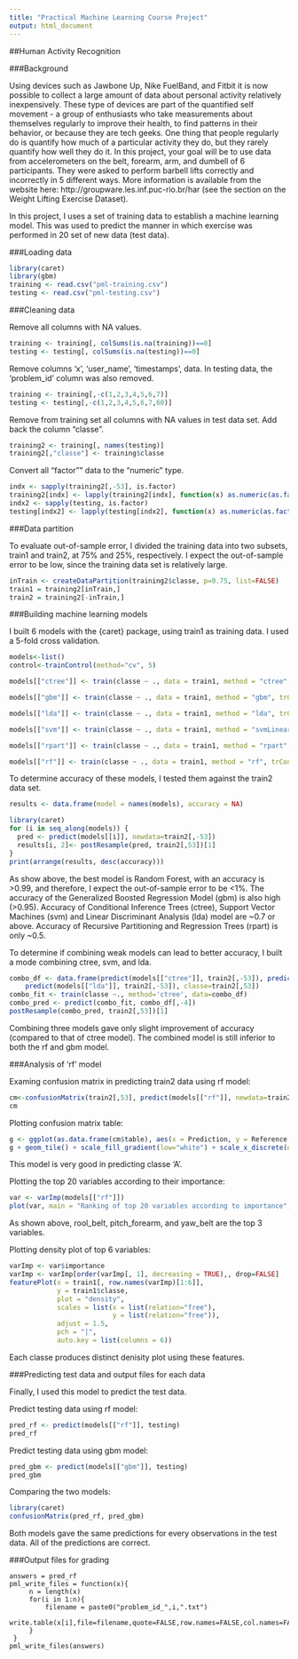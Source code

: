 ```yaml
---
title: "Practical Machine Learning Course Project"
output: html_document
---
```

##Human Activity Recognition

###Background

Using devices such as Jawbone Up, Nike FuelBand, and Fitbit it is now possible to collect a large amount of data about personal activity relatively inexpensively. These type of devices are part of the quantified self movement - a group of enthusiasts who take measurements about themselves regularly to improve their health, to find patterns in their behavior, or because they are tech geeks. One thing that people regularly do is quantify how much of a particular activity they do, but they rarely quantify how well they do it. In this project, your goal will be to use data from accelerometers on the belt, forearm, arm, and dumbell of 6 participants. They were asked to perform barbell lifts correctly and incorrectly in 5 different ways. More information is available from the website here: http://groupware.les.inf.puc-rio.br/har (see the section on the Weight Lifting Exercise Dataset). 

In this project, I uses a set of training data to establish a machine learning model. This was used to predict the manner in which exercise was performed in 20 set of new data (test data).

###Loading data 

```r
library(caret)
library(gbm)
training <- read.csv("pml-training.csv")
testing <- read.csv("pml-testing.csv")
```

###Cleaning data

Remove all columns with NA values.
```r
training <- training[, colSums(is.na(training))==0]
testing <- testing[, colSums(is.na(testing))==0]
```

Remove columns 'x', 'user_name', 'timestamps', data. In testing data, the 'problem_id' column was also removed.

```r
training <- training[,-c(1,2,3,4,5,6,7)]
testing <- testing[,-c(1,2,3,4,5,6,7,60)]
```

Remove from training set all columns with NA values in test data set. Add back the column "classe".

```r
training2 <- training[, names(testing)]
training2[,"classe"] <- training$classe
```

Convert all "factor"" data to the "numeric" type.

```r
indx <- sapply(training2[,-53], is.factor)
training2[indx] <- lapply(training2[indx], function(x) as.numeric(as.factor(x)))
indx2 <- sapply(testing, is.factor)
testing[indx2] <- lapply(testing[indx2], function(x) as.numeric(as.factor(x)))
```

###Data partition

To evaluate out-of-sample error, I divided the training data into two subsets, train1 and train2, at 75% and 25%, respectively. I expect the out-of-sample error to be low, since the training data set is relatively large.

```r
inTrain <- createDataPartition(training2$classe, p=0.75, list=FALSE)
train1 = training2[inTrain,]
train2 = training2[-inTrain,]
```

###Building machine learning models

I built 6 models with the {caret} package, using train1 as training data. I used a 5-fold cross validation.


```r
models<-list()
control<-trainControl(method="cv", 5)
```

```r
models[["ctree"]] <- train(classe ~ ., data = train1, method = "ctree", trControl = control)
```

```r
models[["gbm"]] <- train(classe ~ ., data = train1, method = "gbm", trControl = control, verbose=FALSE)
```

```r
models[["lda"]] <- train(classe ~ ., data = train1, method = "lda", trControl = control)
```

```r
models[["svm"]] <- train(classe ~ ., data = train1, method = "svmLinear", trControl = control)
```

```r
models[["rpart"]] <- train(classe ~ ., data = train1, method = "rpart", trControl = control)
```

```r
models[["rf"]] <- train(classe ~ ., data = train1, method = "rf", trControl = control)
```

To determine accuracy of these models, I tested them against the train2 data set.

```r
results <- data.frame(model = names(models), accuracy = NA)
```

```r
library(caret)
for (i in seq_along(models)) {
  pred <- predict(models[[i]], newdata=train2[,-53]) 
  results[i, 2]<- postResample(pred, train2[,53])[1] 
}
print(arrange(results, desc(accuracy))) 
```

As show above, the best model is Random Forest, with an accuracy is >0.99, and therefore, I expect the out-of-sample error to be <1%. The accuracy of the Generalized Boosted Regression Model (gbm) is also high (>0.95). Accuracy of Conditional Inference Trees (ctree), Support Vector Machines (svm) and Linear Discriminant Analysis (lda) model are ~0.7 or above. Accuracy of Recursive Partitioning and Regression Trees (rpart) is only ~0.5.

To determine if combining weak models can lead to better accuracy, I built a mode combining ctree, svm, and lda.

```r
combo_df <- data.frame(predict(models[["ctree"]], train2[,-53]), predict(models[["svm"]], train2[,-53]), 
	predict(models[["lda"]], train2[,-53]), classe=train2[,53])
combo_fit <- train(classe ~., method='ctree', data=combo_df)
combo_pred <- predict(combo_fit, combo_df[,-4])
postResample(combo_pred, train2[,53])[1] 
```

Combining three models gave only slight improvement of accuracy (compared to that of ctree model). The combined model is still inferior to both the rf and gbm model.

###Analysis of 'rf' model

Examing confusion matrix in predicting train2 data using rf model:

```r
cm<-confusionMatrix(train2[,53], predict(models[["rf"]], newdata=train2[,-53]))
cm
```

Plotting confusion matrix table:

```r
g <- ggplot(as.data.frame(cm$table), aes(x = Prediction, y = Reference, fill = Freq))
g + geom_tile() + scale_fill_gradient(low="white") + scale_x_discrete(name="Actual Classe")  + scale_y_discrete(name="Predicted Classe") + labs(title = "Confusion Matrix Graph", fill="Frequency")

```

This model is very good in predicting classe 'A'.

Plotting the top 20 variables according to their importance:

```r
var <- varImp(models[["rf"]])
plot(var, main = "Ranking of top 20 variables according to importance", top = 20)
```

As shown above, rool_belt, pitch_forearm, and yaw_belt are the top 3 variables.

Plotting density plot of top 6 variables:

```r
varImp <- var$importance
varImp <- varImp[order(varImp[, 1], decreasing = TRUE),, drop=FALSE]
featurePlot(x = train1[, row.names(varImp)[1:6]],
            y = train1$classe,
            plot = "density",
            scales = list(x = list(relation="free"),
                          y = list(relation="free")),
            adjust = 1.5,
            pch = "|",
            auto.key = list(columns = 6))
```

Each classe produces distinct denisity plot using these features.

###Predicting test data and output files for each data

Finally, I used this model to predict the test data.

Predict testing data using rf model:

```r
pred_rf <- predict(models[["rf"]], testing)	
pred_rf
```

Predict testing data using gbm model:

```r
pred_gbm <- predict(models[["gbm"]], testing)	
pred_gbm
```

Comparing the two models:

```r
library(caret)
confusionMatrix(pred_rf, pred_gbm)
```

Both models gave the same predictions for every observations in the test data. All of the predictions are correct.

###Output files for grading

```
answers = pred_rf
pml_write_files = function(x){
     n = length(x)
     for(i in 1:n){
         filename = paste0("problem_id_",i,".txt")
         write.table(x[i],file=filename,quote=FALSE,row.names=FALSE,col.names=FALSE)
     }
 }
pml_write_files(answers)
```



